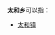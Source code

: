 '''太和乡'''可以指：
{{PRC admin/disambig|43/10/23/211/000|51/13/04/223/000|51/16/23/200/000}}
* [[太和镇|太和镇]]
{{disambig|cat=三字中国乡名消歧义}}